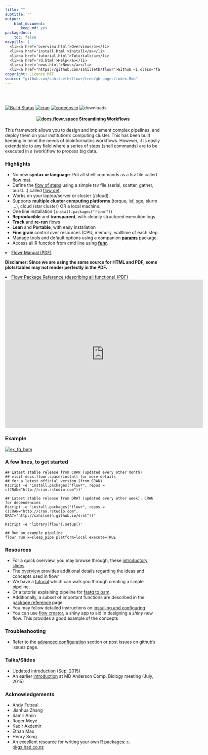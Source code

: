 ```yaml
---
title: ""
subtitle: ""
output: 
    html_document: 
       keep_md: yes
packagedocs:
    toc: false
navpills: |
  <li><a href='overview.html'>Overview</a></li>
  <li><a href='install.html'>Install</a></li>
  <li><a href='tutorial.html'>Tutorial</a></li>
  <li><a href='rd.html'>Help</a></li>
  <li><a href='news.html'>News</a></li>
  <li><a href='https://github.com/sahilseth/flowr'>Github <i class='fa fa-github'></i></a></li>
copyright: Licence MIT
source: "github.com/sahilseth/flowr/tree/gh-pages/index.Rmd"
---
```



<br>
<br>

[![Build Status](https://travis-ci.org/sahilseth/flowr.svg?branch=master)](https://travis-ci.org/sahilseth/flowr)
[![cran](http://www.r-pkg.org/badges/version/flowr)](http://cran.rstudio.com/web/packages/flowr/index.html)
[![codecov.io](http://codecov.io/github/sahilseth/flowr/coverage.svg?branch=devel)](http://codecov.io/github/sahilseth/flowr?branch=devel)
![downloads](http://cranlogs.r-pkg.org/badges/grand-total/flowr)
<!--![license](https://img.shields.io/badge/license-MIT-blue.svg)-->

<center> <h4><font color="#D3003A">
[![docs.flowr.space](files/logo_green.png) Streamlining Workflows](http://docs.flowr.space)
</font></h4> </center>

This framework allows you to design and implement complex pipelines, and
deploy them on your institution's computing cluster. This has been built
keeping in mind the needs of bioinformatics workflows. However, it is
easily extendable to any field where a series of steps (shell commands)
are to be executed in a (work)flow to process big data.

### Highlights



<!--	- Consider step 1 uses 10 cores for each file; with 50 files it would use 500 cores in total.
	- Next step uses one core for each file, 50 cores in total.
	- Say step C merges them, and uses only 1 core.-->

- No new **syntax or language**. Put all shell commands as a tsv file called [flow mat](http://docs.flowr.space/overview.html#flow_matrix).
- Define the [flow of steps](http://docs.flowr.space/overview.html#relationships) using a simple tsv file (serial, scatter, gather, burst...) called [flow def](http://docs.flowr.space/overview.html#flow_definition).
- Works on your laptop/server or cluster (/cloud).
- Supports **multiple cluster computing platforms** (torque, lsf, sge, slurm ...), cloud (star cluster) OR a local machine.
- One line installation (`install.packages("flowr")`)
- **Reproducible** and **transparent**, with cleanly structured execution logs
- **Track** and **re-run** flows
- **Lean** and **Portable**, with easy installation
- **Fine grain** control over resources (CPU, memory, walltime of each step.
- Manage tools and default options using a companion **[params](http://sahilseth.com/params)** package.
- Access all R function from cmd line using **[funr](http://github.com/sahilseth/funr)**.

<li>
<span class="glyphicon glyphicon-book" aria-hidden="true"></span>
<span class="glyphicon-class"><a href="http://docs.flowr.space/flowr_manual.pdf">Flowr Manual  (PDF)</a></span>
</li>

**Disclamer: Since we are using the same source for HTML and PDF, some plots/tables may not render perfectly in the PDF.**

<li>
<span class="glyphicon glyphicon-book" aria-hidden="true"></span>
<span class="glyphicon-class"><a href="http://docs.flowr.space/flowr_pkg_ref.pdf">Flowr Package Reference (describing all functions) (PDF)</a></span>
</li>



<!--
- Effectively process a **multi-step pipeline**, spawning it
across the computing cluster
- Example: 
	- A typical case in next-generation sequencing involves processing of tens of
   [fastqs](http://en.wikipedia.org/wiki/FASTQ_format) for a sample,
   [mapping](http://en.wikipedia.org/wiki/Sequence_alignment) them to a reference genome.
	- Each step requires a range resources in terms of CPU, RAM etc.
	- Some pipelines may reserve the maximum, example say 500 cores throught all the steps
	- flowr would handle the **surge**, reserving 500, 50 or 1; when needed.
	- Now consider the run has 10 samples, all of them would be procesed in
	 parallel, spawning **thousands of cores**.
-   **Reproducible** and **transparent**, with cleanly structured execution logs
-   **Track** and **re-run** flows
-   **Lean** and **Portable**, with easy installation
-->

<!--Find examples and related software: [https://github.com/flow-r](https://github.com/flow-r)-->

<script>
// 2. This code loads the IFrame Player API code asynchronously.
var tag = document.createElement('script');

tag.src = "https://www.youtube.com/iframe_api";
var firstScriptTag = document.getElementsByTagName('script')[0];
firstScriptTag.parentNode.insertBefore(tag, firstScriptTag);

// 3. This function creates an <iframe> (and YouTube player)
//    after the API code downloads.
var player;
function onYouTubeIframeAPIReady() {
    player = new YT.Player('player', {
        height: '390',
        width: '640',
        videoId: 'szDNFioBdPo',
        'startSeconds': 28,
         events: {
            'onReady': onPlayerReady
        }
    });
}
// 4. The API will call this function when the video player is ready.
function onPlayerReady(event) {
    player.setPlaybackRate(1);
    player.mute();
    event.target.playVideo({'startSeconds': 29});
}
</script>

<!--<div id="player"></div>-->

<iframe id="player" type="text/html" width="640" height="480"
  src="http://www.youtube.com/embed/szDNFioBdPo?rel=0&amp;enablejsapi=1;showinfo=0;start=29;loop=1"  frameborder="0"></iframe>


### Example
[![ex_fq_bam](files/ex_fq_bam.png)](http://rpubs.com/sahiilseth/flowr_fq_bam)


### A few lines, to get started

```
## Latest stable release from CRAN (updated every other month)
## visit docs.flowr.space/install for more details
## for a latest official version (from CRAN)
Rscript -e 'install.packages("flowr", repos = c(CRAN="http://cran.rstudio.com"))'

## Latest stable release from DRAT (updated every other week); CRAN for dependencies
Rscript -e 'install.packages("flowr", repos = c(CRAN="http://cran.rstudio.com", DRAT="http://sahilseth.github.io/drat"))'

Rscript -e 'library(flowr);setup()'

## Run an example pipeline
flowr run x=sleep_pipe platform=local execute=TRUE
```

### Resources
- For a quick overview, you may browse through,
 these [introductory slides](http://sahilseth.github.io/slides/flowrintro).
- The [overview](http://docs.flowr.space/docs.html) provides additional details regarding
the ideas and concepts used in flowr
- We have a [tutorial](http://docs.flowr.space/tutorial.html) which can walk you through creating a
simple pipeline.
- Or a tutorial explaining pipeline for [fastq to bam](http://rpubs.com/sahiilseth/flowr_fq_bam).
- Additionally, a subset of important functions are described in the [package reference](http://docs.flowr.space/rd.html)
page
- You may follow detailed instructions on [installing and configuring](http://docs.flowr.space/install.html)
- You can use [flow creator](https://sseth.shinyapps.io/flow_creator), a shiny app to aid in
	designing a *shiny* new flow. This provides a good example of the concepts


    
### Troubleshooting

- Refer to the [advanced configuration](http://docs.flowr.space/install.html#troubleshooting) section or post issues on github's issues page.

### Talks/Slides
- Updated [introduction](http://sahilseth.github.io/slides/flowrintro/index.html) (Sep, 2015)
- An earlier [introduction](http://sahilseth.github.io/slides/flowrintro/index_20150706) at 
MD Anderson Comp. Biology meeting (July, 2015)

<!--## Citation:

Please consider citing flowr, would be great help (from within R, enter `citation("flowr")`)

```r
citation("flowr")
```
somethin -->



### Acknowledgements

-   Andy Futreal
-   Jianhua Zhang
-   Samir Amin
-   Roger Moye
-   Kadir Akdemir
-   Ethan Mao
-   Henry Song
-   An excellent resource for writing your own R packages:
    [r-pkgs.had.co.nz](http://r-pkgs.had.co.nz)

<!--why this license http://kbroman.org/pkg_primer/pages/licenses.html -->
<script src = "files/googl.js"></script>
